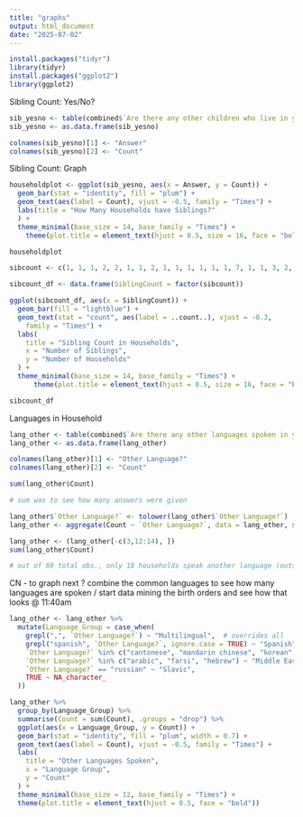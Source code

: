 ```yaml
---
title: "graphs"
output: html_document
date: "2025-07-02"
---
```

```r
install.packages("tidyr")
library(tidyr)
install.packages("ggplot2")
library(ggplot2)
```   

Sibling Count: Yes/No?
```r
sib_yesno <- table(combined$`Are there any other children who live in your home?`)
sib_yesno <- as.data.frame(sib_yesno)

colnames(sib_yesno)[1] <- "Answer"
colnames(sib_yesno)[2] <- "Count"
```
Sibling Count: Graph
```r
householdplot <- ggplot(sib_yesno, aes(x = Answer, y = Count)) + 
  geom_bar(stat = "identity", fill = "plum") +
  geom_text(aes(label = Count), vjust = -0.5, family = "Times") +
  labs(title = "How Many Households have Siblings?"
  ) + 
  theme_minimal(base_size = 14, base_family = "Times") +
    theme(plot.title = element_text(hjust = 0.5, size = 16, face = "bold")) 

householdplot
```
```r
sibcount <- c(1, 1, 1, 2, 2, 1, 1, 2, 1, 1, 1, 1, 1, 1, 7, 1, 1, 3, 2, 1, 1, 1, 2, 1, 1, 2, 1, 1, 3, 1, 1, 1, 1, 3, 1, 1, 3, 2, 2, 2, 1, 1, 1, 1, 1, 1, 1, 2, 1, 1, 1, 1, 1)

sibcount_df <- data.frame(SiblingCount = factor(sibcount))

ggplot(sibcount_df, aes(x = SiblingCount)) +
  geom_bar(fill = "lightblue") +
  geom_text(stat = "count", aes(label = ..count..), vjust = -0.3,  
    family = "Times") +
  labs(
    title = "Sibling Count in Households",
    x = "Number of Siblings",
    y = "Number of Households"
  ) +
  theme_minimal(base_size = 14, base_family = "Times") + 
      theme(plot.title = element_text(hjust = 0.5, size = 16, face = "bold")) 

sibcount_df
```

Languages in Household
```r
lang_other <- table(combined$`Are there any other languages spoken in your home?`)
lang_other <- as.data.frame(lang_other)

colnames(lang_other)[1] <- "Other Language?"
colnames(lang_other)[2] <- "Count"

sum(lang_other$Count)

# sum was to see how many answers were given
```

```r
lang_other$`Other Language?` <- tolower(lang_other$`Other Language?`)
lang_other <- aggregate(Count ~ `Other Language?`, data = lang_other, sum)

lang_other <- (lang_other[-c(3,12:14), ])
sum(lang_other$Count)

# out of 69 total obs., only 18 households speak another language (outside of English) (after cleaning and removing English/No answers)
```

CN - to graph next ? combine the common languages to see how many languages are spoken / start data mining the birth orders and see how that looks @ 11:40am 
```r
lang_other <- lang_other %>%
  mutate(Language_Group = case_when(
    grepl(",", `Other Language?`) ~ "Multilingual",  # overrides all
    grepl("spanish", `Other Language?`, ignore.case = TRUE) ~ "Spanish",
    `Other Language?` %in% c("cantonese", "mandarin chinese", "korean", "malyalam", "urdu") ~ "Asian",
    `Other Language?` %in% c("arabic", "farsi", "hebrew") ~ "Middle Eastern",
    `Other Language?` == "russian" ~ "Slavic",
    TRUE ~ NA_character_
  ))

lang_other %>%
  group_by(Language_Group) %>%
  summarise(Count = sum(Count), .groups = "drop") %>%
  ggplot(aes(x = Language_Group, y = Count)) +
  geom_bar(stat = "identity", fill = "plum", width = 0.7) +
  geom_text(aes(label = Count), vjust = -0.5, family = "Times") +
  labs(
    title = "Other Languages Spoken",
    x = "Language Group",
    y = "Count"
  ) +
  theme_minimal(base_size = 12, base_family = "Times") +
  theme(plot.title = element_text(hjust = 0.5, face = "bold")) 
```



